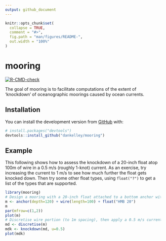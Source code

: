 ```yaml
---
output: github_document
---
```


<!-- README.md is generated from README.Rmd. Please edit that file -->

```r
knitr::opts_chunk$set(
  collapse = TRUE,
  comment = "#>",
  fig.path = "man/figures/README-",
  out.width = "100%"
)
```

# mooring

<!-- badges: start -->
[![R-CMD-check](https://github.com/dankelley/mooring/workflows/R-CMD-check/badge.svg)](https://github.com/dankelley/mooring/actions)

<!-- badges: end -->

The goal of mooring is to facilitate computations of the extent of 'knockdown'
of oceanographic moorings caused by ocean currents.

## Installation

You can install the development version from [GitHub](https://github.com/) with:

``` r
# install.packages("devtools")
devtools::install_github("dankelley/mooring")
```
## Example

This following shows how to assess the knockdown of a 20-inch float atop 100m of wire in
a 0.5 m/s (roughly 1-knot) current.  As an exercise, try increasing
the current to 1 m/s to see how much further the float gets
knocked down.  Then try some other float types, using `float("?")` to get a list of the types that are supported.

```r
library(mooring)
# Design a mooring with a 20-inch float attached to a bottom anchor with 100m of wire cable.
m <- anchor(depth=120) + wire(length=100) + float("HMB 20")
m
par(mfrow=c(1,2))
plot(m)
# Discretise wire portion (to 1m spacing), then apply a 0.5 m/s current.
md <- discretise(m)
mdk <- knockdown(md, u=0.5)
plot(mdk)
```

